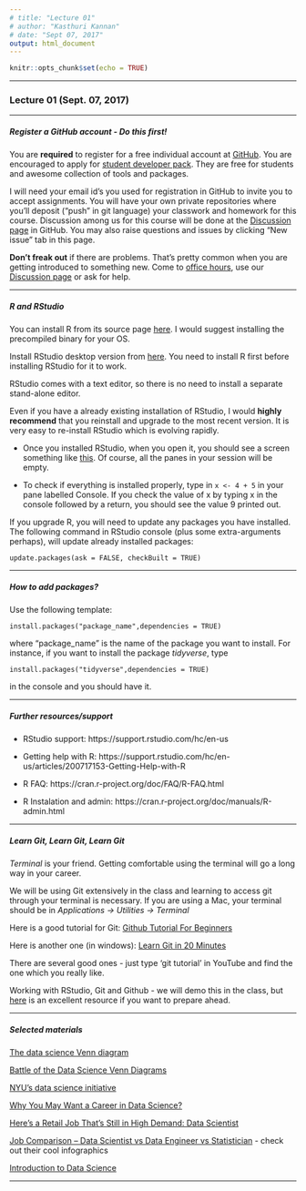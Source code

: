 ```yaml
---
# title: "Lecture 01"
# author: "Kasthuri Kannan"
# date: "Sept 07, 2017"
output: html_document
---
```


```r
knitr::opts_chunk$set(echo = TRUE)
```

---

### Lecture 01 (Sept. 07, 2017)

---

##### Register a GitHub account - Do this first! 

You are **required** to register for a free individual account at [GitHub](https://github.com/). You are encouraged to apply for [student developer pack](https://education.github.com/). They are free for students and awesome collection of tools and packages.

I will need your email id's you used for registration in GitHub to invite you to accept assignments. You will have your own private repositories where you'll deposit ("push" in git language) your classwork and homework for this course. Discussion among us for this course will be done at the [Discussion page](https://github.com/PDA-NYU-Fall-2017/Discussion/issues) in GitHub. You may also raise questions and issues by clicking "New issue" tab in this page.

**Don't freak out** if there are problems. That's pretty common when you are getting introduced to something new. Come to [office hours](https://kannan-kasthuri.github.io/pda.html), use our [Discussion page](https://github.com/PDA-NYU-Fall-2017/Discussion/issues) or ask for help.

---

##### R and RStudio

You can install R from its source page <a href="https://www.r-project.org/"target="_blank"> here</a>. I would suggest installing the precompiled binary for your OS.

Install RStudio desktop version from <a href="https://www.rstudio.com/products/RStudio/"target="_blank">here</a>. You need to install R first before installing RStudio for it to work.

RStudio comes with a text editor, so there is no need to install a separate stand-alone editor.

Even if you have a already existing installation of RStudio, I would **highly recommend** that you reinstall and upgrade to the most recent version. It is very easy to re-install RStudio which is evolving rapidly. 

* Once you installed RStudio, when you open it, you should see a screen something like [this](http://www.rstudio.com/wp-content/uploads/2014/04/rstudio-workbench.png). Of course, all the panes in your session will be empty.

* To check if everything is installed properly, type in `x <- 4 + 5` in your pane labelled Console. If you check the value of x by typing x in the console followed by a return, you should see the value 9 printed out.
  
If you upgrade R, you will need to update any packages you have installed. The following command in RStudio console (plus some extra-arguments perhaps), will update already installed packages:

`update.packages(ask = FALSE, checkBuilt = TRUE)`

---

##### How to add packages?

Use the following template:

`install.packages("package_name",dependencies = TRUE)` 

where "package_name" is the name of the package you want to install. For instance, if you want to install the package _tidyverse_, type 

`install.packages("tidyverse",dependencies = TRUE)`

in the console and you should have it.

---

##### Further resources/support

* RStudio support: https://support.rstudio.com/hc/en-us

* Getting help with R: https://support.rstudio.com/hc/en-us/articles/200717153-Getting-Help-with-R

* R FAQ: https://cran.r-project.org/doc/FAQ/R-FAQ.html

* R Instalation and admin: https://cran.r-project.org/doc/manuals/R-admin.html

---

##### Learn Git, Learn Git, Learn Git

*Terminal* is your friend. Getting comfortable using the terminal will go a long way in your career. 

We will be using Git extensively in the class and learning to access git through your terminal is necessary. If you are using a Mac, your terminal should be in _Applications -> Utilities -> Terminal_

Here is a good tutorial for Git: [Github Tutorial For Beginners](https://www.youtube.com/watch?v=0fKg7e37bQE) 

Here is another one (in windows): [Learn Git in 20 Minutes](https://www.youtube.com/watch?v=Y9XZQO1n_7c)

There are several good ones - just type 'git tutorial' in YouTube and find the one which you really like.

Working with RStudio, Git and Github - we will demo this in the class, but [here](http://happygitwithr.com/) is an excellent resource if you want to prepare ahead.

---

##### Selected materials 

[The data science Venn diagram](http://drewconway.com/zia/2013/3/26/the-data-science-venn-diagram)

[Battle of the Data Science Venn Diagrams](http://www.kdnuggets.com/2016/10/battle-data-science-venn-diagrams.html)

[NYU's data science initiative](http://datascience.nyu.edu/what-is-data-science/)

[Why You May Want a Career in Data Science?](https://www.rtinsights.com/why-you-may-want-a-career-in-data-science/)

[Here’s a Retail Job That’s Still in High Demand: Data Scientist](https://www.bloomberg.com/news/articles/2017-08-21/here-s-a-retail-job-that-s-still-in-high-demand-data-scientist)

[Job Comparison – Data Scientist vs Data Engineer vs Statistician](https://www.analyticsvidhya.com/blog/2015/10/job-comparison-data-scientist-data-engineer-statistician/) - check out their cool infographics

[Introduction to Data Science](http://www.cs.tau.ac.il/~apartzin/ds2015/DS_CourseIntro.pdf)

---
